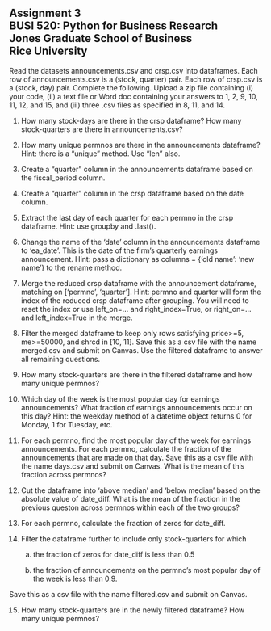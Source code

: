 ## Assignment 3<br>BUSI 520: Python for Business Research<br>Jones Graduate School of Business<br>Rice University<br>

Read the datasets announcements.csv and crsp.csv into dataframes.  Each row of announcements.csv is a (stock, quarter) pair.  Each row of crsp.csv is a (stock, day) pair.  Complete the following.  Upload a zip file containing (i) your code, (ii) a text file or Word doc containing your answers to 1, 2, 9, 10, 11, 12, and 15, and (iii) three .csv files as specified in 8, 11, and 14.

1.  How many stock-days are there in the crsp dataframe?  How many stock-quarters are there in announcements.csv?

2.  How many unique permnos are there in the announcements dataframe?  Hint: there is a "unique" method.  Use "len" also.

3.  Create a "quarter" column in the announcements dataframe based on the fiscal_period column.

4.  Create a "quarter" column in the crsp dataframe based on the date column.

5.  Extract the last day of each quarter for each permno in the crsp dataframe.  Hint: use groupby and .last().

6.  Change the name of the 'date' column in the announcements dataframe to 'ea_date'.  This is the date of the firm's quarterly earnings announcement.  Hint: pass a dictionary as columns = {'old name': 'new name'} to the rename method.

7.  Merge the reduced crsp dataframe with the announcement dataframe, matching on ['permno', 'quarter'].  Hint: permno and quarter will form the index of the reduced crsp dataframe after grouping.  You will need to reset the index or use left_on=... and right_index=True, or right_on=... and left_index=True in the merge.

8.  Filter the merged dataframe to keep only rows satisfying price>=5, me>=50000, and shrcd in [10, 11].  Save this as a csv file with the name merged.csv and submit on Canvas.  Use the filtered dataframe to answer all remaining questions.

9. How many stock-quarters are there in the filtered dataframe and how many unique permnos?

10.  Which day of the week is the most popular day for earnings announcements? What fraction of earnings announcements occur on this day?  Hint: the weekday method of a datetime object returns 0 for Monday, 1 for Tuesday, etc.

11.  For each permno, find the most popular day of the week for earnings announcements.  For each permno, calculate the fraction of the announcements that are made on that day.  Save this as a csv file with the name days.csv and submit on Canvas.  What is the mean of this fraction across permnos?

12. Cut the dataframe into 'above median' and 'below median' based on the absolute value of date_diff.  What is the mean of the fraction in the previous queston across permnos within each of the two groups?

13. For each permno, calculate the fraction of zeros for date_diff.

14. Filter the dataframe further to include only stock-quarters for which

    (a) the fraction of zeros for date_diff is less than 0.5

    (b) the fraction of announcements on the permno's most popular day of the week is less than 0.9. 

   Save this as a csv file with the name filtered.csv and submit on Canvas.

15.  How many stock-quarters are in the newly filtered dataframe?  How many unique permnos?

